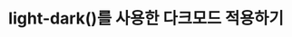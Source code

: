 ---
title: "light-dark()를 사용한 다크모드 적용하기"
description: "light-dark()를 알아보고 적용해보았습니다"
publishDate: "2024.11.02"
tags:
  - web
pinned: false
---